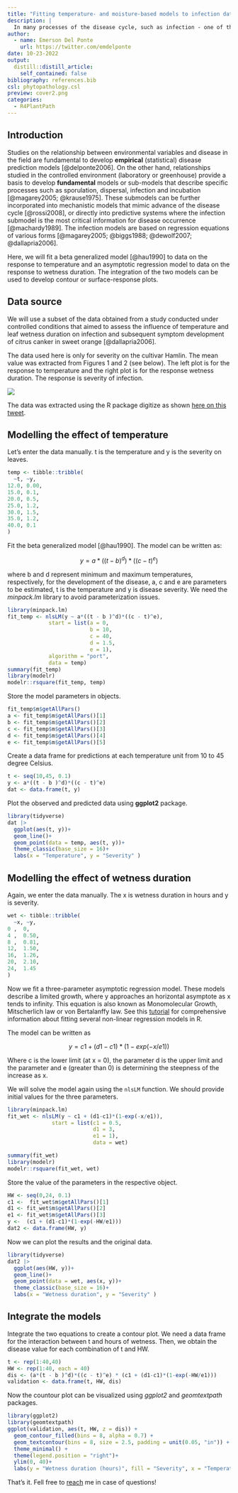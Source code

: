 ```yaml
---
title: "Fitting temperature- and moisture-based models to infection data"
description: |
  In many processes of the disease cycle, such as infection - one of the most critical components for disease forecasting - the interaction between temperature and the duration of moisture determine the amount of succesful infection sites and resulting disease severity. This post shows how to fit a form of the Analytis beta model to infection data as a function of temperature and an asymptotic regression model to infection as a function of moisture duration. 
author:
  - name: Emerson Del Ponte
    url: https://twitter.com/emdelponte
date: 10-23-2022
output:
  distill::distill_article:
    self_contained: false
bibliography: references.bib
csl: phytopathology.csl
preview: cover2.png
categories:
  - R4PlantPath
---
```


## Introduction

Studies on the relationship between environmental variables and disease in the field are fundamental to develop **empirical** (statistical) disease prediction models [@delponte2006]. On the other hand, relationships studied in the controlled environment (laboratory or greenhouse) provide a basis to develop **fundamental** models or sub-models that describe specific processes such as sporulation, dispersal, infection and incubation [@magarey2005; @krause1975]. These submodels can be further incorporated into mechanistic models that mimic advance of the disease cycle [@rossi2008], or directly into predictive systems where the infection submodel is the most critical information for disease occurrence [@machardy1989]. The infection models are based on regression equations of various forms [@magarey2005; @biggs1988; @dewolf2007; @dallapria2006].

Here, we will fit a beta generalized model [@hau1990] to data on the response to temperature and an asymptotic regression model to data on the response to wetness duration. The integration of the two models can be used to develop contour or surface-response plots.

## Data source

We will use a subset of the data obtained from a study conducted under controlled conditions that aimed to assess the influence of temperature and leaf wetness duration on infection and subsequent symptom development of citrus canker in sweet orange [@dallapria2006].

The data used here is only for severity on the cultivar Hamlin. The mean value was extracted from Figures 1 and 2 (see below). The left plot is for the response to temperature and the right plot is for the response wetness duration. The response is severity of infection.

![](wet_temp.png)

The data was extracted using the R package digitize as shown [here on this tweet](https://twitter.com/edelponte/status/1580320409794539520?s=20&t=KqjJPmwzFVKm8Gu7Ss-P6A).

## Modelling the effect of temperature

Let's enter the data manually. t is the temperature and y is the severity on leaves.

```r
temp <- tibble::tribble(
  ~t, ~y,
12.0, 0.00,
15.0, 0.1,
20.0, 0.5,
25.0, 1.2,
30.0, 1.5,
35.0, 1.2,
40.0, 0.1
)

```

Fit the beta generalized model [@hau1990]. The model can be written as:

$$
y = a*((t - b )^d)*((c - t)^e)
$$

where b and d represent minimum and maximum temperatures, respectively, for the development of the disease, a, c and e are parameters to be estimated, t is the temperature and y is disease severity. We need the *minpack.lm* library to avoid parameterization issues.

```r
library(minpack.lm)
fit_temp <- nlsLM(y ~ a*((t - b )^d)*((c - t)^e),
             start = list(a = 0,
                          b = 10, 
                          c = 40, 
                          d = 1.5, 
                          e = 1),
             algorithm = "port",
             data = temp)
summary(fit_temp)
library(modelr)
modelr::rsquare(fit_temp, temp)
```

Store the model parameters in objects.

```r
fit_temp$m$getAllPars()
a <- fit_temp$m$getAllPars()[1]
b <- fit_temp$m$getAllPars()[2]
c <- fit_temp$m$getAllPars()[3]
d <- fit_temp$m$getAllPars()[4]
e <- fit_temp$m$getAllPars()[5]
```

Create a data frame for predictions at each temperature unit from 10 to 45 degree Celsius.

```r
t <- seq(10,45, 0.1)
y <- a*((t - b )^d)*((c - t)^e)
dat <- data.frame(t, y)
```

Plot the observed and predicted data using **ggplot2** package.

```r
library(tidyverse)
dat |> 
  ggplot(aes(t, y))+
  geom_line()+
  geom_point(data = temp, aes(t, y))+
  theme_classic(base_size = 16)+
  labs(x = "Temperature", y = "Severity" )

```

## Modelling the effect of wetness duration

Again, we enter the data manually. The x is wetness duration in hours and y is severity.

```r
wet <- tibble::tribble(
  ~x, ~y,
0 ,  0,
4 ,  0.50,
8 ,  0.81,
12,  1.50,
16,  1.26,
20,  2.10,
24,  1.45
)

```

Now we fit a three-parameter asymptotic regression model. These models describe a limited growth, where y approaches an horizontal asymptote as x tends to infinity. This equation is also known as Monomolecular Growth, Mitscherlich law or von Bertalanffy law. See this [tutorial](https://www.statforbiology.com/nonlinearregression/usefulequations) for comprehensive information about fitting several non-linear regression models in R.

The model can be written as

$$
y = c1 + (d1-c1)*(1-exp(-x/e1)) 
$$

Where c is the lower limit (at x = 0), the parameter d is the upper limit and the parameter and e (greater than 0) is determining the steepness of the increase as x.

We will solve the model again using the `nlsLM` function. We should provide initial values for the three parameters.

```r
library(minpack.lm)
fit_wet <- nlsLM(y ~ c1 + (d1-c1)*(1-exp(-x/e1)), 
              start = list(c1 = 0.5,
                           d1 = 3,
                           e1 = 1),
                           data = wet)

summary(fit_wet)
library(modelr)
modelr::rsquare(fit_wet, wet)
```

Store the value of the parameters in the respective object.

```r
HW <- seq(0,24, 0.1)
c1 <-  fit_wet$m$getAllPars()[1]
d1 <- fit_wet$m$getAllPars()[2]
e1 <- fit_wet$m$getAllPars()[3]
y <-  (c1 + (d1-c1)*(1-exp(-HW/e1)))
dat2 <- data.frame(HW, y)
```

Now we can plot the results and the original data.

```r
library(tidyverse)
dat2 |> 
  ggplot(aes(HW, y))+
  geom_line()+
  geom_point(data = wet, aes(x, y))+
  theme_classic(base_size = 16)+
  labs(x = "Wetness duration", y = "Severity" )

```

## Integrate the models

Integrate the two equations to create a contour plot. We need a data frame for the interaction between t and hours of wetness. Then, we obtain the disease value for each combination of t and HW.

```r
t <- rep(1:40,40)
HW <- rep(1:40, each = 40)
dis <- (a*(t - b )^d)*((c - t)^e) * (c1 + (d1-c1)*(1-exp(-HW/e1)))
validation <- data.frame(t, HW, dis)
```

Now the countour plot can be visualized using *ggplot2* and *geomtextpath* packages.

```r
library(ggplot2)
library(geomtextpath)
ggplot(validation, aes(t, HW, z = dis)) + 
  geom_contour_filled(bins = 8, alpha = 0.7) + 
  geom_textcontour(bins = 8, size = 2.5, padding = unit(0.05, "in")) + 
  theme_minimal() +
  theme(legend.position = "right")+
  ylim(0, 40)+
  labs(y = "Wetness duration (hours)", fill = "Severity", x = "Temperature (Celcius)")
```

That's it. Fell free to [reach](delponte@ufv.br) me in case of questions!

